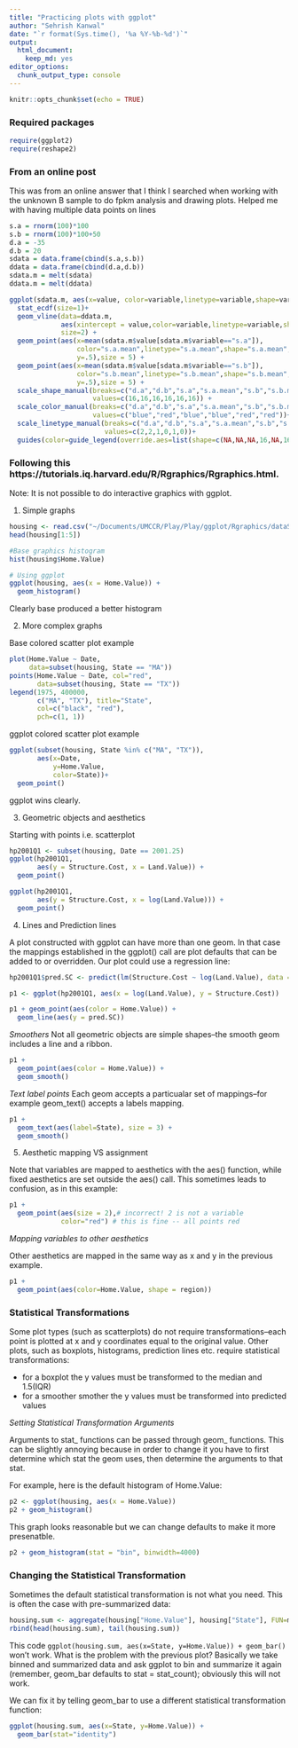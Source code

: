 ```yaml
---
title: "Practicing plots with ggplot"
author: "Sehrish Kanwal"
date: "`r format(Sys.time(), '%a %Y-%b-%d')`"
output: 
  html_document: 
    keep_md: yes
editor_options: 
  chunk_output_type: console
---
```


```r
knitr::opts_chunk$set(echo = TRUE)
```

### Required packages

```r
require(ggplot2)
require(reshape2)
```


### From an online post

This was from an online answer that I think I searched when working with the unknown B sample to do fpkm analysis and drawing plots. Helped me with having multiple data points on lines

```r
s.a = rnorm(100)*100
s.b = rnorm(100)*100+50
d.a = -35
d.b = 20
sdata = data.frame(cbind(s.a,s.b))
ddata = data.frame(cbind(d.a,d.b))
sdata.m = melt(sdata)
ddata.m = melt(ddata)

ggplot(sdata.m, aes(x=value, color=variable,linetype=variable,shape=variable))+
  stat_ecdf(size=1)+
  geom_vline(data=ddata.m,
             aes(xintercept = value,color=variable,linetype=variable,shape=variable),
             size=2) +
  geom_point(aes(x=mean(sdata.m$value[sdata.m$variable=="s.a"]),
                 color="s.a.mean",linetype="s.a.mean",shape="s.a.mean",
                 y=.5),size = 5) +
  geom_point(aes(x=mean(sdata.m$value[sdata.m$variable=="s.b"]),
                 color="s.b.mean",linetype="s.b.mean",shape="s.b.mean",
                 y=.5),size = 5) +
  scale_shape_manual(breaks=c("d.a","d.b","s.a","s.a.mean","s.b","s.b.mean"),
                     values=c(16,16,16,16,16,16)) +
  scale_color_manual(breaks=c("d.a","d.b","s.a","s.a.mean","s.b","s.b.mean"),
                     values=c("blue","red","blue","blue","red","red"))+
  scale_linetype_manual(breaks=c("d.a","d.b","s.a","s.a.mean","s.b","s.b.mean"),
                        values=c(2,2,1,0,1,0))+
  guides(color=guide_legend(override.aes=list(shape=c(NA,NA,NA,16,NA,16))))
```

### Following this https://tutorials.iq.harvard.edu/R/Rgraphics/Rgraphics.html. 

Note: It is not possible to do interactive graphics with ggplot.

1. Simple graphs

```r
housing <- read.csv("~/Documents/UMCCR/Play/Play/ggplot/Rgraphics/dataSets/landdata-states.csv")
head(housing[1:5])

#Base graphics histogram
hist(housing$Home.Value)

# Using ggplot
ggplot(housing, aes(x = Home.Value)) +
  geom_histogram()
```

Clearly base produced a better histogram

2. More complex graphs

Base colored scatter plot example

```r
plot(Home.Value ~ Date,
     data=subset(housing, State == "MA"))
points(Home.Value ~ Date, col="red",
       data=subset(housing, State == "TX"))
legend(1975, 400000,
       c("MA", "TX"), title="State",
       col=c("black", "red"),
       pch=c(1, 1))
```

ggplot colored scatter plot example

```r
ggplot(subset(housing, State %in% c("MA", "TX")),
       aes(x=Date,
           y=Home.Value,
           color=State))+
  geom_point()
```

ggplot wins clearly.

3. Geometric objects and aesthetics

Starting with points i.e. scatterplot

```r
hp2001Q1 <- subset(housing, Date == 2001.25) 
ggplot(hp2001Q1,
       aes(y = Structure.Cost, x = Land.Value)) +
  geom_point()
```

```r
ggplot(hp2001Q1,
       aes(y = Structure.Cost, x = log(Land.Value))) +
  geom_point()
```

4. Lines and Prediction lines

A plot constructed with ggplot can have more than one geom. In that case the mappings established in the ggplot() call are plot defaults that can be added to or overridden. Our plot could use a regression line:


```r
hp2001Q1$pred.SC <- predict(lm(Structure.Cost ~ log(Land.Value), data = hp2001Q1))

p1 <- ggplot(hp2001Q1, aes(x = log(Land.Value), y = Structure.Cost))

p1 + geom_point(aes(color = Home.Value)) +
  geom_line(aes(y = pred.SC))
```

*Smoothers*
Not all geometric objects are simple shapes–the smooth geom includes a line and a ribbon.

```r
p1 +
  geom_point(aes(color = Home.Value)) +
  geom_smooth()
```

*Text label points*
Each geom accepts a particualar set of mappings–for example geom_text() accepts a labels mapping.

```r
p1 + 
  geom_text(aes(label=State), size = 3) +
  geom_smooth()
```

5. Aesthetic mapping VS assignment

Note that variables are mapped to aesthetics with the aes() function, while fixed aesthetics are set outside the aes() call. This sometimes leads to confusion, as in this example:

```r
p1 +
  geom_point(aes(size = 2),# incorrect! 2 is not a variable
             color="red") # this is fine -- all points red
```

*Mapping variables to other aesthetics*

Other aesthetics are mapped in the same way as x and y in the previous example.

```r
p1 +
  geom_point(aes(color=Home.Value, shape = region))
```

### Statistical Transformations

Some plot types (such as scatterplots) do not require transformations–each point is plotted at x and y coordinates equal to the original value. Other plots, such as boxplots, histograms, prediction lines etc. require statistical transformations:

- for a boxplot the y values must be transformed to the median and 1.5(IQR)
- for a smoother smother the y values must be transformed into predicted values

*Setting Statistical Transformation Arguments*

Arguments to stat_ functions can be passed through geom_ functions. This can be slightly annoying because in order to change it you have to first determine which stat the geom uses, then determine the arguments to that stat.

For example, here is the default histogram of Home.Value:

```r
p2 <- ggplot(housing, aes(x = Home.Value))
p2 + geom_histogram()
```

This graph looks reasonable but we can change defaults to make it more presenatble.

```r
p2 + geom_histogram(stat = "bin", binwidth=4000)
```

### Changing the Statistical Transformation

Sometimes the default statistical transformation is not what you need. This is often the case with pre-summarized data:

```r
housing.sum <- aggregate(housing["Home.Value"], housing["State"], FUN=mean)
rbind(head(housing.sum), tail(housing.sum))
```

This code `ggplot(housing.sum, aes(x=State, y=Home.Value)) + geom_bar()` won't work. What is the problem with the previous plot? Basically we take binned and summarized data and ask ggplot to bin and summarize it again (remember, geom_bar defaults to stat = stat_count); obviously this will not work. 

We can fix it by telling geom_bar to use a different statistical transformation function:

```r
ggplot(housing.sum, aes(x=State, y=Home.Value)) + 
  geom_bar(stat="identity")
```

